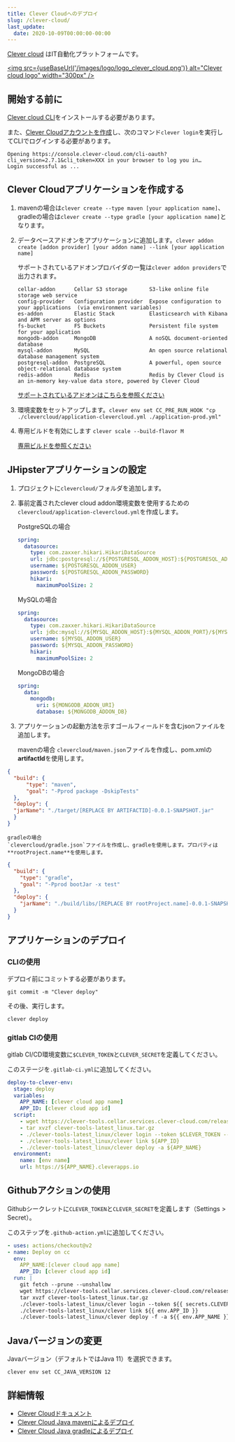 ```yaml
---
title: Clever Cloudへのデプロイ
slug: /clever-cloud/
last_update:
  date: 2020-10-09T00:00:00-00:00
---
```


[Clever cloud](https://www.clever-cloud.com/) はIT自動化プラットフォームです。

[<img src={useBaseUrl('/images/logo/logo_clever_cloud.png')} alt="Clever cloud logo" width="300px" />](https://www.clever-cloud.com/)


## 開始する前に

[Clever cloud CLI](https://www.clever-cloud.com/doc/clever-tools/getting_started/)をインストールする必要があります。

また、[Clever Cloudアカウントを作成](https://api.clever-cloud.com/v2/sessions/signup)し、次のコマンド`clever login`を実行してCLIでログインする必要があります。
```shell
Opening https://console.clever-cloud.com/cli-oauth?cli_version=2.7.1&cli_token=XXX in your browser to log you in…
Login successful as ...
```


## Clever Cloudアプリケーションを作成する

1. mavenの場合は`clever create --type maven [your application name]`、gradleの場合は`clever create --type gradle [your application name]`となります。

2. データベースアドオンをアプリケーションに追加します。`clever addon create [addon provider] [your addon name] --link [your application name]`

    サポートされているアドオンプロバイダの一覧は`clever addon providers`で出力されます。    
    ```
    cellar-addon      Cellar S3 storage       S3-like online file storage web service
    config-provider   Configuration provider  Expose configuration to your applications  (via environment variables)
    es-addon          Elastic Stack           Elasticsearch with Kibana and APM server as options
    fs-bucket         FS Buckets              Persistent file system for your application
    mongodb-addon     MongoDB                 A noSQL document-oriented database
    mysql-addon       MySQL                   An open source relational database management system
    postgresql-addon  PostgreSQL              A powerful, open source object-relational database system
    redis-addon       Redis                   Redis by Clever Cloud is an in-memory key-value data store, powered by Clever Cloud
    ```

    [サポートされているアドオンはこちらを参照ください](https://www.clever-cloud.com/doc/addons/clever-cloud-addons/#available-add-ons)

3. 環境変数をセットアップします。`clever env set CC_PRE_RUN_HOOK "cp ./clevercloud/application-clevercloud.yml ./application-prod.yml"`

4. 専用ビルドを有効にします `clever scale --build-flavor M`

    [専用ビルドを参照ください](https://www.clever-cloud.com/doc/admin-console/apps-management/#dedicated-build)


## JHipsterアプリケーションの設定
1. プロジェクトに`clevercloud/`フォルダを追加します。

2. 事前定義されたclever cloud addon環境変数を使用するための`clevercloud/application-clevercloud.yml`を作成します。

    PostgreSQLの場合
    ```yaml
    spring:
      datasource:
        type: com.zaxxer.hikari.HikariDataSource        
        url: jdbc:postgresql://${POSTGRESQL_ADDON_HOST}:${POSTGRESQL_ADDON_PORT}/${POSTGRESQL_ADDON_DB}?useUnicode=true&characterEncoding=utf8&useSSL=false
        username: ${POSTGRESQL_ADDON_USER}
        password: ${POSTGRESQL_ADDON_PASSWORD}
        hikari:
          maximumPoolSize: 2
    ```

    MySQLの場合
    ```yaml
    spring:
      datasource:
        type: com.zaxxer.hikari.HikariDataSource        
        url: jdbc:mysql://${MYSQL_ADDON_HOST}:${MYSQL_ADDON_PORT}/${MYSQL_ADDON_DB}?useUnicode=true&characterEncoding=utf8&useSSL=false
        username: ${MYSQL_ADDON_USER}
        password: ${MYSQL_ADDON_PASSWORD}
        hikari:
          maximumPoolSize: 2
    ```

    MongoDBの場合
    ```yaml
    spring:
      data:
        mongodb:
          uri: ${MONGODB_ADDON_URI}
          database: ${MONGODB_ADDON_DB}
    ```



3. アプリケーションの起動方法を示すゴールフィールドを含むjsonファイルを追加します。

    mavenの場合
    `clevercloud/maven.json`ファイルを作成し、pom.xmlの**artifactId**を使用します。
    
  ```json
  {
    "build": {
        "type": "maven",
        "goal": "-Pprod package -DskipTests"
    },
    "deploy": {
    "jarName": "./target/[REPLACE BY ARTIFACTID]-0.0.1-SNAPSHOT.jar"
    }
  }
  ```

    gradleの場合
    `clevercloud/gradle.json`ファイルを作成し、gradleを使用します。プロパティは**rootProject.name**を使用します。

  ```json
  {
    "build": {
      "type": "gradle",
      "goal": "-Pprod bootJar -x test"
    },
    "deploy": {
      "jarName": "./build/libs/[REPLACE BY rootProject.name]-0.0.1-SNAPSHOT.jar"
    }
  }
  ```


## アプリケーションのデプロイ
### CLIの使用
デプロイ前にコミットする必要があります。

```shell
git commit -m "Clever deploy"
```

その後、実行します。

```shell
clever deploy
```

### gitlab CIの使用

gitlab CI/CD環境変数に`$CLEVER_TOKEN`と`CLEVER_SECRET`を定義してください。

このステージを`.gitlab-ci.yml`に追加してください。
```yaml
deploy-to-clever-env:
  stage: deploy
  variables:
    APP_NAME: [clever cloud app name]
    APP_ID: [clever cloud app id]
  script:
    - wget https://clever-tools.cellar.services.clever-cloud.com/releases/latest/clever-tools-latest_linux.tar.gz
    - tar xvzf clever-tools-latest_linux.tar.gz
    - ./clever-tools-latest_linux/clever login --token $CLEVER_TOKEN --secret $CLEVER_SECRET
    - ./clever-tools-latest_linux/clever link ${APP_ID}
    - ./clever-tools-latest_linux/clever deploy -a ${APP_NAME}
  environment:
    name: [env name]
    url: https://${APP_NAME}.cleverapps.io
```


## Githubアクションの使用

Githubシークレットに`CLEVER_TOKEN`と`CLEVER_SECRET`を定義します（Settings > Secret）。

このステップを`.github-action.yml`に追加してください。
```yaml
- uses: actions/checkout@v2
- name: Deploy on cc
  env:
    APP_NAME:[clever cloud app name]
    APP_ID: [clever cloud app id]
  run: |
    git fetch --prune --unshallow
    wget https://clever-tools.cellar.services.clever-cloud.com/releases/latest/clever-tools-latest_linux.tar.gz
    tar xvzf clever-tools-latest_linux.tar.gz
    ./clever-tools-latest_linux/clever login --token ${{ secrets.CLEVER_TOKEN }} --secret ${{ secrets.CLEVER_SECRET }}
    ./clever-tools-latest_linux/clever link ${{ env.APP_ID }}
    ./clever-tools-latest_linux/clever deploy -f -a ${{ env.APP_NAME }}
```


## Javaバージョンの変更

Javaバージョン（デフォルトではJava 11）を選択できます。
```
clever env set CC_JAVA_VERSION 12
```

## 詳細情報

*   [Clever Cloudドキュメント](https://www.clever-cloud.com/doc/)
*   [Clever Cloud Java mavenによるデプロイ](https://www.clever-cloud.com/doc/java/java-maven/)
*   [Clever Cloud Java gradleによるデプロイ](https://www.clever-cloud.com/doc/java/java-gradle/)
